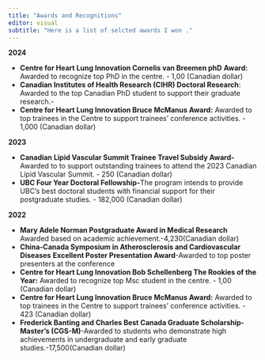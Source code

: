 ```yaml
---
title: "Awards and Recognitions"
editor: visual
subtitle: "Here is a list of selcted awards I won ."
---
```


**2024**

-   **Centre for Heart Lung Innovation Cornelis van Breemen phD** **Award:** Awarded to recognize top PhD in the centre. - 1,00 (Canadian dollar)
-   **Canadian Institutes of Health Research (CIHR) Doctoral Research**: Awarded to the top Canadian PhD student to support their graduate research.-
-   **Centre for Heart Lung Innovation Bruce McManus Award:** Awarded to top trainees in the Centre to support trainees' conference activities. - 1,000 (Canadian dollar)

**2023**

-   **Canadian Lipid Vascular Summit Trainee Travel Subsidy Award-**Awarded to to support outstanding trainees to attend the 2023 Canadian Lipid Vascular Summit. - 250 (Canadian dollar)
-   **UBC Four Year Doctoral Fellowship-**The program intends to provide UBC's best doctoral students with financial support for their postgraduate studies. - 182,000 (Canadian dollar)

**2022**

-   **Mary Adele Norman Postgraduate Award in Medical Research** Awarded based on academic achievement.-4,230(Canadian dollar)
-   **China-Canada Symposium in Atherosclerosis and Cardiovascular Diseases** **Excellent Poster Presentation Award**-Awarded to top poster presenters at the conference
-   **Centre for Heart Lung Innovation Bob Schellenberg The Rookies of the Year:** Awarded to recognize top Msc student in the centre. - 1,00 (Canadian dollar)
-   **Centre for Heart Lung Innovation Bruce McManus Award:** Awarded to top trainees in the Centre to support trainees' conference activities. - 423 (Canadian dollar)
-   **Frederick Banting and Charles Best Canada Graduate Scholarship-Master’s (CGS-M)**-Awarded to students who demonstrate high achievements in undergraduate and early graduate studies.-17,500(Canadian dollar)
